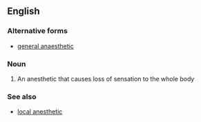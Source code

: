 ==English==

===Alternative forms===
*[[general anaesthetic]]

===Noun===
{{wikipedia}}
{{en-noun|sg=[[general]] [[anesthetic]]}}

#{{medicine}} An anesthetic that causes loss of sensation to the whole body

===See also===
*[[local anesthetic]]